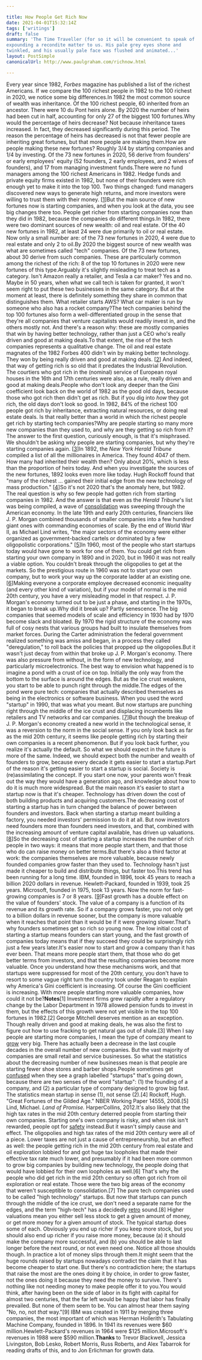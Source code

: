 ```yaml
---

title: How People Get Rich Now
date: 2021-04-01T15:32:14Z
tags: ['writings']
draft: false
summary: 'The Time Traveller (for so it will be convenient to speak of him) was
expounding a recondite matter to us. His pale grey eyes shone and
twinkled, and his usually pale face was flushed and animated...'
layout: PostSimple
canonicalUrl: http://www.paulgraham.com/richnow.html

---
```


Every year since 1982, _Forbes_ magazine has published a list of the
richest Americans. If we compare the 100 richest people in 1982 to
the 100 richest in 2020, we notice some big differences.In 1982 the most common source of wealth was inheritance. Of the
100 richest people, 60 inherited from an ancestor. There were 10
du Pont heirs alone. By 2020 the number of heirs had been cut in
half, accounting for only 27 of the biggest 100 fortunes.Why would the percentage of heirs decrease? Not because inheritance
taxes increased. In fact, they decreased significantly during this
period. The reason the percentage of heirs has decreased is not
that fewer people are inheriting great fortunes, but that more
people are making them.How are people making these new fortunes? Roughly 3/4 by starting
companies and 1/4 by investing. Of the 73 new fortunes in 2020, 56
derive from founders' or early employees' equity (52 founders, 2
early employees, and 2 wives of founders), and 17 from managing
investment funds.There were no fund managers among the 100 richest Americans in 1982.
Hedge funds and private equity firms existed in 1982, but none of
their founders were rich enough yet to make it into the top 100.
Two things changed: fund managers discovered new ways to generate
high returns, and more investors were willing to trust them with
their money.
[[1](#f1n)]But the main source of new fortunes now is starting companies, and
when you look at the data, you see big changes there too. People
get richer from starting companies now than they did in 1982, because
the companies do different things.In 1982, there were two dominant sources of new wealth: oil and
real estate. Of the 40 new fortunes in 1982, at least 24 were due
primarily to oil or real estate. Now only a small number are: of
the 73 new fortunes in 2020, 4 were due to real estate and only 2
to oil.By 2020 the biggest source of new wealth was what are sometimes
called "tech" companies. Of the 73 new fortunes, about 30 derive
from such companies. These are particularly common among the richest
of the rich: 8 of the top 10 fortunes in 2020 were new fortunes of
this type.Arguably it's slightly misleading to treat tech as a category.
Isn't Amazon really a retailer, and Tesla a car maker? Yes and no.
Maybe in 50 years, when what we call tech is taken for granted, it
won't seem right to put these two businesses in the same category.
But at the moment at least, there is definitely something they share
in common that distinguishes them. What retailer starts AWS? What
car maker is run by someone who also has a rocket company?The tech companies behind the top 100 fortunes also form a
well-differentiated group in the sense that they're all companies
that venture capitalists would readily invest in, and the others
mostly not. And there's a reason why: these are mostly companies
that win by having better technology, rather than just a CEO who's
really driven and good at making deals.To that extent, the rise of the tech companies represents a qualitative
change. The oil and real estate magnates of the 1982 Forbes 400
didn't win by making better technology. They won by being really
driven and good at making deals.
[[2](#f2n)]
And indeed, that way of
getting rich is so old that it predates the Industrial Revolution.
The courtiers who got rich in the (nominal) service of European
royal houses in the 16th and 17th centuries were also, as a rule,
really driven and good at making deals.People who don't look any deeper than the Gini coefficient look
back on the world of 1982 as the good old days, because those who
got rich then didn't get as rich. But if you dig into _how_ they
got rich, the old days don't look so good. In 1982, 84% of the
richest 100 people got rich by inheritance, extracting natural
resources, or doing real estate deals. Is that really better than
a world in which the richest people get rich by starting tech
companies?Why are people starting so many more new companies than they used
to, and why are they getting so rich from it? The answer to the
first question, curiously enough, is that it's misphrased. We
shouldn't be asking why people are starting companies, but why
they're starting companies again.
[[3](#f3n)]In 1892, the _New York Herald Tribune_ compiled a list of all the
millionaires in America. They found 4047 of them. How many had
inherited their wealth then? Only about 20%, which is less than the
proportion of heirs today. And when you investigate the sources of
the new fortunes, 1892 looks even more like today. Hugh Rockoff
found that "many of the richest ... gained their initial edge from
the new technology of mass production."
[[4](#f4n)]So it's not 2020 that's the anomaly here, but 1982. The real question
is why so few people had gotten rich from starting companies in 1982. And the answer is that even as the _Herald Tribune_'s list was
being compiled, a wave of [consolidation](re.html)
was sweeping through the
American economy. In the late 19th and early 20th centuries,
financiers like J. P. Morgan combined thousands of smaller companies
into a few hundred giant ones with commanding economies of scale.
By the end of World War II, as Michael Lind writes, "the major
sectors of the economy were either organized as government-backed
cartels or dominated by a few oligopolistic corporations."
[[5](#f5n)]In 1960, most of the people who start startups today would have
gone to work for one of them. You could get rich from starting your
own company in 1890 and in 2020, but in 1960 it was not really a
viable option. You couldn't break through the oligopolies to get
at the markets. So the prestigious route in 1960 was not to start
your own company, but to work your way up the corporate ladder at
an existing one.
[[6](#f6n)]Making everyone a corporate employee decreased economic inequality
(and every other kind of variation), but if your model of normal
is the mid 20th century, you have a very misleading model in that
respect. J. P. Morgan's economy turned out to be just a phase, and
starting in the 1970s, it began to break up.Why did it break up? Partly senescence. The big companies that
seemed models of scale and efficiency in 1930 had by 1970 become
slack and bloated. By 1970 the rigid structure of the economy was
full of cosy nests that various groups had built to insulate
themselves from market forces. During the Carter administration the
federal government realized something was amiss and began, in a
process they called "deregulation," to roll back the policies that
propped up the oligopolies.But it wasn't just decay from within that broke up J. P. Morgan's
economy. There was also pressure from without, in the form of new
technology, and particularly microelectronics. The best way to
envision what happened is to imagine a pond with a crust of ice on
top. Initially the only way from the bottom to the surface is around
the edges. But as the ice crust weakens, you start to be able to
punch right through the middle.The edges of the pond were pure tech: companies that actually
described themselves as being in the electronics or software business.
When you used the word "startup" in 1990, that was what you meant.
But now startups are punching right through the middle of the ice
crust and displacing incumbents like retailers and TV networks and
car companies.
[[7](#f7n)]But though the breakup of J. P. Morgan's economy created a new world
in the technological sense, it was a reversion to the norm in the
social sense. If you only look back as far as the mid 20th century,
it seems like people getting rich by starting their own companies
is a recent phenomenon. But if you look back further, you realize
it's actually the default. So what we should expect in the future
is more of the same. Indeed, we should expect both the number and
wealth of founders to grow, because every decade it gets easier to
start a startup.Part of the reason it's getting easier to start a startup is social.
Society is (re)assimilating the concept. If you start one now, your
parents won't freak out the way they would have a generation ago,
and knowledge about how to do it is much more widespread. But the
main reason it's easier to start a startup now is that it's cheaper.
Technology has driven down the cost of both building products and
acquiring customers.The decreasing cost of starting a startup has in turn changed the
balance of power between founders and investors. Back when starting
a startup meant building a factory, you needed investors' permission
to do it at all. But now investors need founders more than founders
need investors, and that, combined with the increasing amount of
venture capital available, has driven up valuations.
[[8](#f8n)]So the decreasing cost of starting a startup increases the number
of rich people in two ways: it means that more people start them,
and that those who do can raise money on better terms.But there's also a third factor at work: the companies themselves
are more valuable, because newly founded companies grow faster than
they used to. Technology hasn't just made it cheaper to build and
distribute things, but faster too.This trend has been running for a long time. IBM, founded in 1896,
took 45 years to reach a billion 2020 dollars in revenue.
Hewlett-Packard, founded in 1939, took 25 years. Microsoft, founded
in 1975, took 13 years. Now the norm for fast-growing companies is
7 or 8 years.
[[9](#f9n)]Fast growth has a double effect on the value of founders' stock.
The value of a company is a function of its revenue and its growth
rate. So if a company grows faster, you not only get to a billion
dollars in revenue sooner, but the company is more valuable when
it reaches that point than it would be if it were growing slower.That's why founders sometimes get so rich so young now. The low
initial cost of starting a startup means founders can start young,
and the fast growth of companies today means that if they succeed
they could be surprisingly rich just a few years later.It's easier now to start and grow a company than it has ever been.
That means more people start them, that those who do get better
terms from investors, and that the resulting companies become more
valuable. Once you understand how these mechanisms work, and that
startups were suppressed for most of the 20th century, you don't
have to resort to some vague right turn the country took under
Reagan to explain why America's Gini coefficient is increasing. Of
course the Gini coefficient is increasing. With more people starting
more valuable companies, how could it not be?**Notes**[1]
Investment firms grew rapidly after a regulatory change by
the Labor Department in 1978 allowed pension funds to invest in
them, but the effects of this growth were not yet visible in the
top 100 fortunes in 1982.[2]
George Mitchell deserves mention as an exception. Though
really driven and good at making deals, he was also the first to
figure out how to use fracking to get natural gas out of shale.[3]
When I say people are starting more companies, I mean the
type of company meant to [grow](growth.html)
very big. There has actually been a
decrease in the last couple decades in the overall number of new
companies. But the vast majority of companies are small retail and
service businesses. So what the statistics about the decreasing
number of new businesses mean is that people are starting fewer
shoe stores and barber shops.People sometimes get [confused](https://www.inc.com/magazine/201505/leigh-buchanan/the-vanishing-startups-in-decline.html) when they see a graph labelled
"startups" that's going down, because there are two senses of the
word "startup": (1) the founding of a company, and (2) a particular
type of company designed to grow big fast. The statistics mean
startup in sense (1), not sense (2).[4]
Rockoff, Hugh. "Great Fortunes of the Gilded Age." NBER Working
Paper 14555, 2008.[5]
Lind, Michael. _Land of Promise._ HarperCollins, 2012.It's also likely that the high tax rates in the mid 20th century
deterred people from starting their own companies. Starting one's
own company is risky, and when risk isn't rewarded, people opt for
[safety](inequality.html) instead.But it wasn't simply cause and effect. The oligopolies and high tax
rates of the mid 20th century were all of a piece. Lower taxes are
not just a cause of entrepreneurship, but an effect as well: the
people getting rich in the mid 20th century from real estate and
oil exploration lobbied for and got huge tax loopholes that made
their effective tax rate much lower, and presumably if it had been
more common to grow big companies by building new technology, the
people doing that would have lobbied for their own loopholes as
well.[6]
That's why the people who did get rich in the mid 20th century
so often got rich from oil exploration or real estate. Those were
the two big areas of the economy that weren't susceptible to
consolidation.[7]
The pure tech companies used to be called "high technology" startups.
But now that startups can punch through the middle of the ice crust,
we don't need a separate name for the edges, and the term "high-tech"
has a decidedly [retro](https://books.google.com/ngrams/graph?content=high+tech&year_start=1900&year_end=2019&corpus=en-2019&smoothing=3)
sound.[8]
Higher valuations mean you either sell less stock to get a
given amount of money, or get more money for a given amount of
stock. The typical startup does some of each. Obviously you end up
richer if you keep more stock, but you should also end up richer
if you raise more money, because (a) it should make the company
more successful, and (b) you should be able to last longer before
the next round, or not even need one. Notice all those shoulds
though. In practice a lot of money slips through them.It might seem that the huge rounds raised by startups nowadays
contradict the claim that it has become cheaper to start one. But
there's no contradiction here; the startups that raise the most are
the ones doing it by choice, in order to grow faster, not the ones
doing it because they need the money to survive. There's nothing
like not needing money to make people offer it to you.You would think, after having been on the side of labor in its fight
with capital for almost two centuries, that the far left would be
happy that labor has finally prevailed. But none of them seem to
be. You can almost hear them saying "No, no, not _that_ way."[9]
IBM was created in 1911 by merging three companies, the most
important of which was Herman Hollerith's Tabulating Machine Company,
founded in 1896. In 1941 its revenues were $60 million.Hewlett-Packard's revenues in 1964 were $125 million.Microsoft's revenues in 1988 were $590 million.**Thanks** to Trevor Blackwell, Jessica Livingston, Bob Lesko, Robert Morris,
Russ Roberts, and Alex Tabarrok for reading drafts of this, and to Jon Erlichman for growth data.
